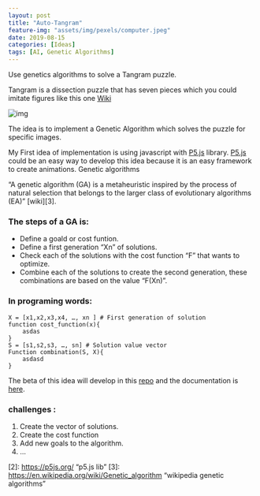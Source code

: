 ```yaml
---
layout: post
title: "Auto-Tangram"
feature-img: "assets/img/pexels/computer.jpeg"
date: 2019-08-15
categories: [Ideas]
tags: [AI, Genetic Algorithms]
---
```


Use genetics algorithms to solve a Tangram puzzle.

Tangram is a dissection puzzle that has seven pieces which you could imitate figures like this one [Wiki][1]

![img](/assets/img/posts/ideas/2019-08-15-Tangram-project/Tangram-4.jpg)

The idea is to implement a Genetic Algorithm which solves the puzzle for specific images.

My First idea of implementation is using javascript with [P5.js][1] library. [P5.js][1] could be an easy way to develop this idea because it is an easy framework to create animations.
Genetic algorithms

“A genetic algorithm (GA) is a metaheuristic inspired by the process of natural selection that belongs to the larger class of evolutionary algorithms (EA)” [wiki][3].


### The steps of a GA is:

- Define a goald or cost funtion.
- Define a first generation “Xn” of solutions.
- Check each of the solutions with the cost function “F” that wants to optimize.
- Combine each of the solutions to create the second generation, these combinations are based on the value “F(Xn)”.

### In programing words:
```
X = [x1,x2,x3,x4, …, xn ] # First generation of solution
function cost_function(x){
	asdas
}
S = [s1,s2,s3, …, sn] # Solution value vector
Function combination(S, X){
	asdasd
}
```
The beta of this idea will develop in this [repo](https://github.com/jadry92) and the documentation is [here]().

### challenges :
1. Create the vector of solutions.
2. Create the cost function
3. Add new goals to the algorithm.
4. ...


[1]: https://en.wikipedia.org/wiki/Tangram "wikipedia"
[2]: https://p5js.org/ “p5.js lib”
[3]: https://en.wikipedia.org/wiki/Genetic_algorithm “wikipedia genetic algorithms”

